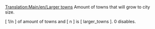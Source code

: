 [[Translation:Main/en/Larger towns]]
Amount of towns that will grow to city size.

[ 1/n ] of amount of towns and [ n ] is [ larger_towns ]. 0 disables.